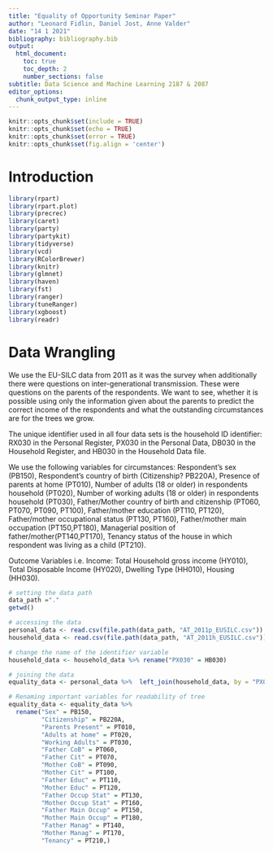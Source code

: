```yaml
---
title: "Equality of Opportunity Seminar Paper"
author: "Leonard Fidlin, Daniel Jost, Anne Valder"
date: "14 1 2021"
bibliography: bibliography.bib
output: 
  html_document:
    toc: true
    toc_depth: 2
    number_sections: false
subtitle: Data Science and Machine Learning 2187 & 2087
editor_options: 
  chunk_output_type: inline
---
```


```r
knitr::opts_chunk$set(include = TRUE)
knitr::opts_chunk$set(echo = TRUE)
knitr::opts_chunk$set(error = TRUE)
knitr::opts_chunk$set(fig.align = 'center')
```

# **Introduction**
```r
library(rpart)
library(rpart.plot) 
library(precrec)
library(caret)       
library(party)
library(partykit)
library(tidyverse)
library(vcd)
library(RColorBrewer)
library(knitr)
library(glmnet)  
library(haven)
library(fst)
library(ranger)
library(tuneRanger)
library(xgboost)
library(readr)
```
# **Data Wrangling**
We use the EU-SILC data from 2011 as it was the survey when additionally there were questions on inter-generational transmission. These were questions on the parents of the respondents. We want to see, whether it is possible using only the information given about the parents to predict the correct income of the respondents and what the outstanding circumstances are for the trees we grow.

The unique identifier used in all  four data sets is the household ID identifier: RX030 in the Personal Register, PX030 in the Personal Data, DB030 in the Household Register, and HB030 in the Household Data file.

We use the following variables for circumstances: Respondent's sex (PB150), Respondent's country of birth (Citizenship? PB220A), Presence of parents at home (PT010), Number of adults (18 or older) in respondents household (PT020), Number of working adults (18 or older) in respondents household (PT030), Father/Mother country of birth and citizenship (PT060, PT070, PT090, PT100), Father/mother education (PT110, PT120), Father/mother occupational status (PT130, PT160), Father/mother main occupation (PT150,PT180), Managerial position of father/mother(PT140,PT170), Tenancy status of the house in which respondent was living as a child (PT210).

Outcome Variables i.e. Income: Total Household gross income (HY010), Total Disposable Income (HY020), Dwelling Type (HH010), Housing (HH030).

```r
# setting the data path
data_path ="."
getwd()

# accessing the data
personal_data <- read.csv(file.path(data_path, "AT_2011p_EUSILC.csv"))
household_data <- read.csv(file.path(data_path, "AT_2011h_EUSILC.csv"))

# change the name of the identifier variable
household_data <- household_data %>% rename("PX030" = HB030)

# joining the data
equality_data <- personal_data %>%  left_join(household_data, by = "PX030")

# Renaming important variables for readability of tree
equality_data <- equality_data %>% 
  rename("Sex" = PB150,
         "Citizenship" = PB220A,
         "Parents Present" = PT010,
         "Adults at home" = PT020, 
         "Working Adults" = PT030,
         "Father CoB" = PT060,
         "Father Cit" = PT070,
         "Mother CoB" = PT090,
         "Mother Cit" = PT100,
         "Father Educ" = PT110,
         "Mother Educ" = PT120,
         "Father Occup Stat" = PT130,
         "Mother Occup Stat" = PT160,
         "Father Main Occup" = PT150,
         "Mother Main Occup" = PT180,
         "Father Manag" = PT140,
         "Mother Manag" = PT170,
         "Tenancy" = PT210,)
```